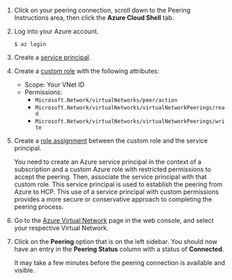 1. Click on your peering connection, scroll down to the Peering Instructions area, then click the **Azure Cloud Shell** tab.

1. Log into your Azure account.

   ```shell-session
   $ az login
   ```

1. Create a [service principal](https://learn.microsoft.com/en-us/powershell/azure/create-azure-service-principal-azureps).

1. Create a [custom role](https://learn.microsoft.com/en-us/azure/active-directory/roles/custom-create#create-a-role-using-powershell) with the following attributes:

   - Scope: Your VNet ID
   - Permissions:
      - `Microsoft.Network/virtualNetworks/peer/action`
      - `Microsoft.Network/virtualNetworks/virtualNetworkPeerings/read`
      - `Microsoft.Network/virtualNetworks/virtualNetworkPeerings/write`

1. Create a [role assignment](https://learn.microsoft.com/en-us/powershell/azure/create-azure-service-principal-azureps) between the custom role and the service principal.

   <Tip title="Background information">

   You need to create an Azure service principal in the context of a
   subscription and a custom Azure role with restricted permissions to accept
   the peering. Then, associate the service principal with that custom role.
   This service principal is used to establish the peering from Azure to HCP.
   This use of a service principal with custom permissions provides a more
   secure or conservative approach to completing the peering process.

   </Tip>

1. Go to the [Azure Virtual Network](https://portal.azure.com/#blade/HubsExtension/BrowseResource/resourceType/Microsoft.Network%2FvirtualNetworks) page in the web console, and select your respective Virtual Network.

1. Click on the **Peering** option that is on the left sidebar. You should now have an entry in the **Peering Status** column with a status of **Connected**.

   <Note>

   It may take a few minutes before the peering connection is available and visible.

   </Note>
